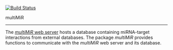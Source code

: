 [![Build Status](https://travis-ci.com/mmulvahill/multiMiR.svg?token=Vzy3B4WH2SvZ4ybN4Uzy&branch=master)](https://travis-ci.com/mmulvahill/multiMiR)


multiMiR  

---


The [*multiMiR* web server](http://multimir.ucdenver.edu) hosts a
database containing miRNA-target interactions from external databases. The
package *multiMiR* provides functions to communicate with the
*multiMiR* web server and its database. 



